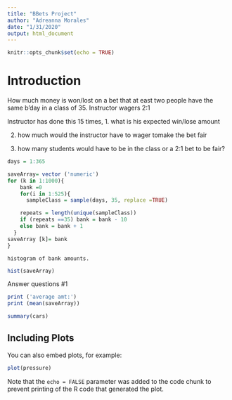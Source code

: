 ---
title: "BBets Project"
author: "Adreanna Morales"
date: "1/31/2020"
output: html_document
---

```{r setup, include=FALSE}
knitr::opts_chunk$set(echo = TRUE)
```

# Introduction

How much money is won/lost on a bet that at east two people have the same b'day in a class of 35. Instructor wagers 2:1 

Instructor has done this 15 times, 
1. what is his expected win/lose amount 

2. how much would the instructor have to wager tomake the bet fair

3. how many students would have to be in the class or a 2:1 bet to be fair?
    
```{r}
days = 1:365

saveArray= vector ('numeric')
for (k in 1:1000){
    bank =0
    for(i in 1:525){
      sampleClass = sample(days, 35, replace =TRUE)

    repeats = length(unique(sampleClass))
    if (repeats ==35) bank = bank - 10
    else bank = bank + 1
  }
saveArray [k]= bank
}

```
    histogram of bank amounts.
```{r}
hist(saveArray)
```

Answer questions #1
```{r}
print ('average amt:')
print (mean(saveArray))
```

```{r cars}
summary(cars)
```

## Including Plots

You can also embed plots, for example:

```{r pressure, echo=FALSE}
plot(pressure)
```

Note that the `echo = FALSE` parameter was added to the code chunk to prevent printing of the R code that generated the plot.
